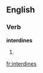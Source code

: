 ==English==

===Verb===
'''interdines'''

# {{third-person singular of|[[interdine]]}}

[[fr:interdines]]